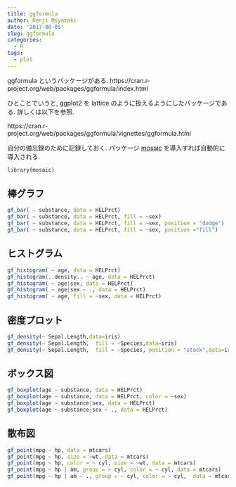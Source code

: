 ```yaml
---
title: ggformula
author: Kenji Miyazaki
date: '2017-08-05'
slug: ggformula
categories:
  - R
tags:
  - plot
---
```


ggformula というパッケージがある. 
https://cran.r-project.org/web/packages/ggformula/index.html

ひとことでいうと, ggplot2 を lattice のように扱えるようにしたパッケージである.
詳しくは以下を参照.

https://cran.r-project.org/web/packages/ggformula/vignettes/ggformula.html

自分の備忘録のために記録しておく.
パッケージ [mosaic](https://cran.r-project.org/web/packages/mosaic/index.html) を導入すれば自動的に導入される.
```r
library(mosaic)
```


## 棒グラフ
```r
gf_bar( ~ substance, data = HELPrct)
gf_bar( ~ substance, data = HELPrct, fill = ~sex)
gf_bar( ~ substance, data = HELPrct, fill = ~sex, position = "dodge")
gf_bar( ~ substance, data = HELPrct, fill = ~sex, position ="fill")
```


## ヒストグラム
```r
gf_histogram( ~ age, data = HELPrct)
gf_histogram(..density.. ~ age, data = HELPrct)
gf_histogram( ~ age|sex, data = HELPrct)
gf_histogram( ~ age|sex ~ ., data = HELPrct)
gf_histogram( ~ age, fill = ~sex, data = HELPrct)
```


## 密度プロット
```r
gf_density(~ Sepal.Length,data=iris)
gf_density(~ Sepal.Length,  fill = ~Species,data=iris)
gf_density(~ Sepal.Length,  fill = ~Species, position = "stack",data=iris)
```


## ボックス図
```r
gf_boxplot(age ~ substance, data = HELPrct)
gf_boxplot(age ~ substance, data = HELPrct, color = ~sex)
gf_boxplot(age ~ substance|sex, data = HELPrct)
gf_boxplot(age ~ substance|sex ~ ., data = HELPrct)
```

## 散布図
```r
gf_point(mpg ~ hp, data = mtcars)
gf_point(mpg ~ hp, size = ~wt, data = mtcars)
gf_point(mpg ~ hp, color = ~ cyl, size = ~wt, data = mtcars)
gf_point(mpg ~ hp | am, group = ~ cyl, color = ~ cyl, data = mtcars)
gf_point(mpg ~ hp | am ~ ., group = ~ cyl, color = ~ cyl,  data = mtcars)
```

